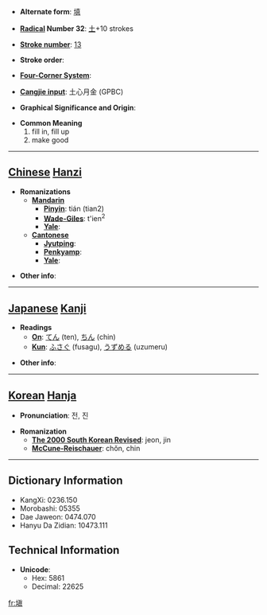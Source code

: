 * '''Alternate form''': [[填]]

* '''[[Wiktionary:Chinese radical index| Radical]] Number 32''': [[Wiktionary:Chinese radical index 土|土]]+10 strokes

* '''[[Wiktionary:Chinese total strokes index|Stroke number]]''': [[Wiktionary:Chinese total strokes index 13|13]]

* '''Stroke order''': 

* '''[[Wiktionary:Chinese four corner index|Four-Corner System]]''': 

* '''[[Wiktionary:Chinese Cangjie index|Cangjie input]]''': 土心月金 (GPBC)

* '''Graphical Significance and Origin''': 

* '''Common Meaning'''
*#fill in, fill up
*# make good


----

== [[Chinese]] [[Hanzi]] ==

* '''Romanizations'''
** '''[[Mandarin]]'''
*** '''[[Pinyin]]''': tián (tian2)
*** '''[[Wade-Giles]]''': t'ien<sup>2</sup>
*** '''[[Yale]]''': 
** '''[[Cantonese]]'''
*** '''[[Jyutping]]''':
*** '''[[Penkyamp]]''': 
*** '''[[Yale]]''': 

* '''Other info''': 

----

== [[Japanese]] [[Kanji]] ==

* '''Readings'''
** '''[[On]]''': [[てん]] (ten), [[ちん]] (chin)
** '''[[Kun]]''': [[ふさぐ]] (fusagu), [[うずめる]] (uzumeru)

* '''Other info''':  

----

== [[Korean]] [[Hanja]] ==

* '''Pronunciation''': 전, 진

* '''Romanization'''
** '''[[The 2000 South Korean Revised Romanization|The 2000 South Korean Revised]]''': jeon, jin
** '''[[McCune-Reischauer]]''': chŏn, chin

----

== Dictionary Information ==

* KangXi: 0236.150
* Morobashi: 05355
* Dae Jaweon: 0474.070
* Hanyu Da Zidian: 10473.111

== Technical Information ==

* '''Unicode''':
** Hex: 5861
** Decimal: 22625

[[fr:塡]]